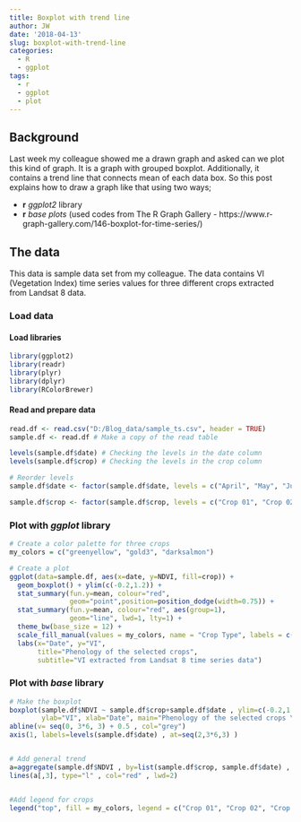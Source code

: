 ```yaml
---
title: Boxplot with trend line
author: JW
date: '2018-04-13'
slug: boxplot-with-trend-line
categories:
  - R
  - ggplot
tags:
  - r
  - ggplot
  - plot
---
```


## Background

Last week my colleague showed me a drawn graph and asked can we plot this kind of graph. It is a graph with grouped boxplot. Additionally, it contains a trend line that connects mean of each data box. So this post explains how to draw a graph like that using two ways;

+ **r** *ggplot2* library 
+ **r** *base plots* (used codes from The R Graph Gallery - https://www.r-graph-gallery.com/146-boxplot-for-time-series/)

## The data

This data is sample data set from my colleague. The data contains VI (Vegetation Index) time series values for three different crops extracted from Landsat 8 data.

### Load data

#### Load libraries

```r
library(ggplot2)
library(readr)
library(plyr)
library(dplyr)
library(RColorBrewer)
```

#### Read and prepare data
```r
read.df <- read.csv("D:/Blog_data/sample_ts.csv", header = TRUE)
sample.df <- read.df # Make a copy of the read table

levels(sample.df$date) # Checking the levels in the date column
levels(sample.df$crop) # Checking the levels in the crop column

# Reorder levels
sample.df$date <- factor(sample.df$date, levels = c("April", "May", "June", "July","August", "September"))

sample.df$crop <- factor(sample.df$crop, levels = c("Crop 01", "Crop 02", "Crop 03"))
```

### Plot with *ggplot* library

```r

# Create a color palette for three crops
my_colors = c("greenyellow", "gold3", "darksalmon")

# Create a plot
ggplot(data=sample.df, aes(x=date, y=NDVI, fill=crop)) +
  geom_boxplot() + ylim(c(-0.2,1.2)) +
  stat_summary(fun.y=mean, colour="red",
               geom="point",position=position_dodge(width=0.75)) +
  stat_summary(fun.y=mean, colour="red", aes(group=1),
               geom="line", lwd=1, lty=1) +
  theme_bw(base_size = 12) +
  scale_fill_manual(values = my_colors, name = "Crop Type", labels = c("Crop 01", "Crop 02", "Crop 03")) +
  labs(x="Date", y="VI", 
       title="Phenology of the selected crops", 
       subtitle="VI extracted from Landsat 8 time series data")
```

### Plot with *base* library

```r
# Make the boxplot
boxplot(sample.df$NDVI ~ sample.df$crop+sample.df$date , ylim=c(-0.2,1.2), xaxt="n" , xlab="Date" , col=my_colors , pch=20 , cex=0.3 , 
        ylab="VI", xlab="Date", main="Phenology of the selected crops \n VI extracted from Landsat 8 time series data" )
abline(v= seq(0, 3*6, 3) + 0.5 , col="grey")
axis(1, labels=levels(sample.df$date) , at=seq(2,3*6,3) )


# Add general trend
a=aggregate(sample.df$NDVI , by=list(sample.df$crop, sample.df$date) , mean)
lines(a[,3], type="l" , col="red" , lwd=2)


#Add legend for crops
legend("top", fill = my_colors, legend = c("Crop 01", "Crop 02", "Crop 03"), horiz = T)
```
